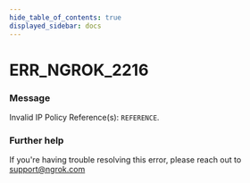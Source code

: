 ```yaml
---
hide_table_of_contents: true
displayed_sidebar: docs
---
```



# ERR_NGROK_2216

### Message
Invalid IP Policy Reference(s): `REFERENCE`.

<ErrorDetails error='err_ngrok_2216' />


### Further help
If you're having trouble resolving this error, please reach out to [support@ngrok.com](mailto:support@ngrok.com?subject=Help%20with%20ERR_NGROK_2216)

